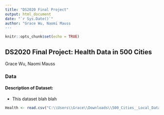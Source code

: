 ```yaml
---
title: "DS2020 Final Project"
output: html_document
date: "`r Sys.Date()`"
author: "Grace Wu, Naomi Mauss
---
```


```r
knitr::opts_chunk$set(echo = TRUE)
```

## DS2020 Final Project: Health Data in 500 Cities

Grace Wu, Naomi Mauss

### Data

#### Description of Dataset:

-   This dataset blah blah

```r
Health <- read.csv("C:\\Users\\Grace\\Downloads\\500_Cities__Local_Data_for_Better_Health__2019_release_20250331.csv")
```
